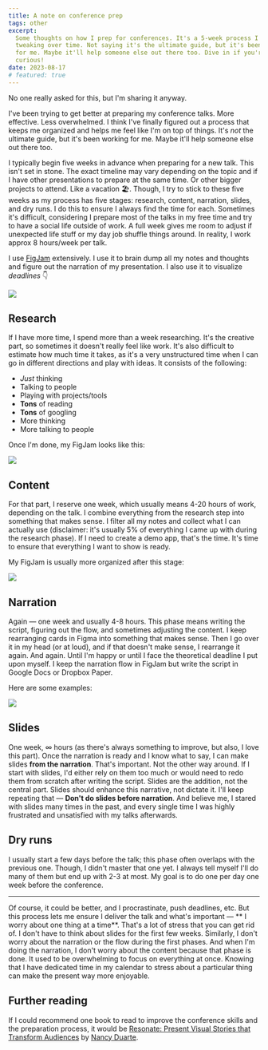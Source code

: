 ```yaml
---
title: A note on conference prep
tags: other
excerpt:
  Some thoughts on how I prep for conferences. It's a 5-week process I've been
  tweaking over time. Not saying it's the ultimate guide, but it's been working
  for me. Maybe it'll help someone else out there too. Dive in if you're
  curious!
date: 2023-08-17
# featured: true
---
```


No one really asked for this, but I'm sharing it anyway.

I've been trying to get better at preparing my conference talks. More effective.
Less overwhelmed. I think I've finally figured out a process that keeps me
organized and helps me feel like I'm on top of things. It's _not_ the ultimate
guide, but it's been working for me. Maybe it'll help someone else out there
too.

I typically begin five weeks in advance when preparing for a new talk. This
isn't set in stone. The exact timeline may vary depending on the topic and if I
have other presentations to prepare at the same time. Or other bigger projects
to attend. Like a vacation 🏖. Though, I try to stick to these five weeks as my
process has five stages: research, content, narration, slides, and dry runs.
I do this to ensure I always find the time for each. Sometimes it's difficult,
considering I prepare most of the talks in my free time and try to have a social
life outside of work. A full week gives me room to adjust if unexpected life
stuff or my day job shuffle things around. In reality, I work approx 8 hours/week per
talk.

I use [FigJam](https://www.figma.com/figjam/) extensively. I use it to brain
dump all my notes and thoughts and figure out the narration of my presentation.
I also use it to visualize _deadlines_ 👇

![](https://github.com/graphql/graphql.github.io/assets/9019397/97fc37b8-7d2e-49d7-8d0d-93dad4987713)

## Research

If I have more time, I spend more than a week researching. It's the creative
part, so sometimes it doesn't really feel like work. It's also difficult to
estimate how much time it takes, as it's a very unstructured time when I can go
in different directions and play with ideas. It consists of the following:

- _Just_ thinking
- Talking to people
- Playing with projects/tools
- **Tons** of reading
- **Tons** of googling
- More thinking
- More talking to people

Once I'm done, my FigJam looks like this:

![](https://github.com/graphql/graphql.github.io/assets/9019397/02f7a467-6df8-46fc-addd-8dae0264bf79)

## Content

For that part, I reserve one week, which usually means 4-20 hours of work,
depending on the talk. I combine everything from the research step into
something that makes sense. I filter all my notes and collect what I can
actually use (disclaimer: it's usually 5% of everything I came up with during
the research phase). If I need to create a demo app, that's the time. It's time
to ensure that everything I want to show is ready.

My FigJam is usually more organized after this stage:

![](https://github.com/graphql/graphql.github.io/assets/9019397/b22f108a-08bd-405e-9111-088fe6366525)

## Narration

Again — one week and usually 4-8 hours. This phase means writing the script,
figuring out the flow, and sometimes adjusting the content. I keep rearranging
cards in Figma into something that makes sense. Then I go over it in my head (or
at loud), and if that doesn't make sense, I rearrange it again. And again. Until
I'm happy or until I face the theoretical deadline I put upon myself. I keep the
narration flow in FigJam but write the script in Google Docs or Dropbox Paper.

Here are some examples:

![](https://github.com/graphql/graphql.github.io/assets/9019397/8675ef55-6c7c-4ab7-9122-e44f23f44b95)

## Slides

One week, ∞ hours (as there's always something to improve, but also, I love this
part). Once the narration is ready and I know what to say, I can make slides **from
the narration**. That's important. Not the other way around. If I start with
slides, I'd either rely on them too much or would need to redo them from scratch
after writing the script. Slides are the addition, not the central part. Slides
should enhance this narrative, not dictate it. I'll keep repeating that —
**Don't do slides before narration**. And believe me, I stared with slides many
times in the past, and every single time I was highly frustrated and unsatisfied
with my talks afterwards.

## Dry runs

I usually start a few days before the talk; this phase often overlaps with the
previous one. Though, I didn't master that one yet. I always tell myself I'll do
many of them but end up with 2-3 at most. My goal is to do one per day one week
before the conference.

---

Of course, it could be better, and I procrastinate, push deadlines, etc. But
this process lets me ensure I deliver the talk and what's important — ** I worry
about one thing at a time**. That's a lot of stress that you can get rid of. I
don't have to think about slides for the first few weeks. Similarly, I don't
worry about the narration or the flow during the first phases. And when I'm
doing the narration, I don't worry about the content because that phase is done.
It used to be overwhelming to focus on everything at once. Knowing that I have
dedicated time in my calendar to stress about a particular thing can make the
present way more enjoyable.

## Further reading

If I could recommend one book to read to improve the conference skills and the
preparation process, it would be
[Resonate: Present Visual Stories that Transform Audiences](https://www.goodreads.com/en/book/show/7970507)
by [Nancy Duarte](https://en.wikipedia.org/wiki/Nancy_Duarte).

